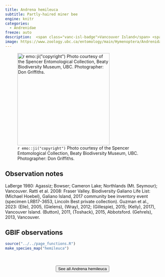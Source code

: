 ```yaml
---
title: Andrena hemileuca
subtitle: Partly-haired miner bee
engine: knitr
categories:
  - Andrenidae
freeze: auto
description:  <span class="vanc-isl-badge">Vancouver Island</span> <span class="lower-mainland-badge">Lower Mainland</span>
image: https://www.zoology.ubc.ca/entomology/main/Hymenoptera/Andrenidae/Andrena%20hemileuca%20(3lateral)%20%20SEM-UBC%20HYM-14598.jpg
---
```

![`r emo::ji("copyright")` Photo courtesy of the Spencer Entomological Collection, Beaty Biodiversity Museum, UBC. Photographer: Don Griffiths.](https://www.zoology.ubc.ca/entomology/main/Hymenoptera/Andrenidae/Andrena%20hemileuca%20(3lateral)%20%20SEM-UBC%20HYM-14598.jpg){height=300}

## Observation notes  
LaBerge 1980: <span class="hl-place-name">Agassiz</span>; Bowser; Cameron Lake; <span class="hl-place-name">Northlands</span> (<span class="hl-place-name">Mt. Seymour</span>); <span class="hl-place-name">Vancouver</span>. Ratti et al. 2008: <span class="hl-place-name">Fraser Valley</span>. Biodiversity Galiano Life List: (Michael Hoebel), <span class="hl-place-name">Galiano Island</span>, 2017 community bee inventory event (specimen LRB17-3653, Lincoln Best private collection). Guzman et al., 2023: (Elle), 2005, (Gielens), (Wray), 2012; (Gillespie), 2015; (Kelly), 2017), <span class="hl-place-name"><span class="hl-place-name"><span class="hl-place-name">Vancouver</span> Is</span>land</span>. (Button), 2011, (Toshack), 2015, <span class="hl-place-name">Abbotsford</span>. (Gehrels), 2013, <span class="hl-place-name">Vancouver</span>.

## GBIF observations  


```r
source("../../page_functions.R")
make_species_map("hemileuca")
```
<br><br>
<center>


<a href="https://www.zoology.ubc.ca/entomology/main/Hymenoptera/Andrenidae/Andrena%20hemileuca.php"><button type="button" class="btn btn-secondary">See all Andrena hemileuca <i class="fa-solid fa-arrow-up-right-from-square"></i> </button></a>
</center>
